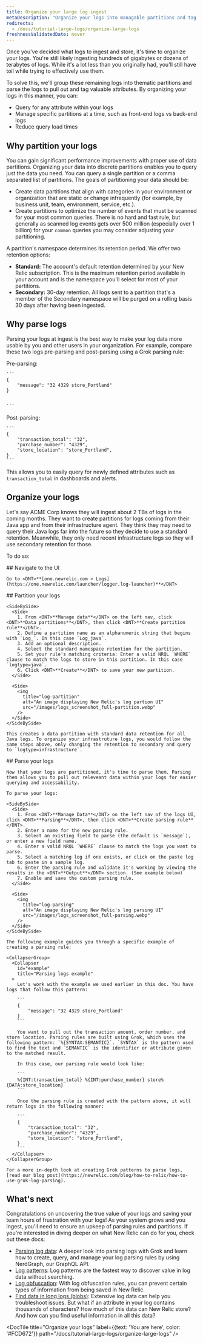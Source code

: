 ```yaml
---
title: Organize your large log ingest
metaDescription: "Organize your logs into managable partitions and tag their attributes with logs parsing"
redirects:
  - /docs/tutorial-large-logs/organize-large-logs
freshnessValidatedDate: never
---
```


Once you've decided what logs to ingest and store, it's time to organize your logs. You're still likely ingesting hundreds of gigabytes or dozens of terabytes of logs. While it's a lot less than you originally had, you'll still have toil while trying to effectively use them.

To solve this, we'll group these remaining logs into thematic partitions and parse the logs to pull out and tag valuable attributes. By organizing your logs in this manner, you can:

* Query for any attribute within your logs
* Manage specific partitions at a time, such as front-end logs vs back-end logs
* Reduce query load times

## Why partition your logs

You can gain significant performance improvements with proper use of data partitions. Organizing your data into discrete partitions enables you to query just the data you need. You can query a single partition or a comma separated list of partitions.  The goals of partitioning your data should be:

* Create data partitions that align with categories in your environment or organization that are static or change infrequently (for example, by business unit, team, environment, service, etc.).
* Create partitions to optimize the number of events that must be scanned for your most common queries.  There is no hard and fast rule, but generally as scanned log events gets over 500 million (especially over 1 billion) for your `common` queries you may consider adjusting your partitioning.

A partition's namespace determines its retention period. We offer two retention options:

* <DNT>**Standard:**</DNT> The account's default retention determined by your New Relic subscription. This is the maximum retention period available in your account and is the namespace you'll select for most of your partitions.
* <DNT>**Secondary:**</DNT> 30-day retention. All logs sent to a partition that's a member of the Secondary namespace will be purged on a rolling basis 30 days after having been ingested.


## Why parse logs

Parsing your logs at ingest is the best way to make your log data more usable by you and other users in your organization. For example, compare these two logs pre-parsing and post-parsing using a Grok parsing rule:

<SideBySide>
  <Side>
    Pre-parsing:

    ```
    {
        "message": "32 4329 store_Portland"
    }


    ```
  </Side>

  <Side>
    Post-parsing:

    ```
    {
        "transaction_total": "32",
        "purchase_number": "4329",
        "store_location": "store_Portland",
    }
    ```
  </Side>
</SideBySide>

This allows you to easily query for newly defined attributes such as `transaction_total` in dashboards and alerts.

## Organize your logs

Let's say ACME Corp knows they will ingest about 2 TBs of logs in the coming months. They want to create partitions for logs coming from their Java app and from their infrastructure agent. They think they may need to query their Java logs far into the future so they decide to use a standard retention. Meanwhile, they only need recent infrastructure logs so they will use secondary retention for those.

To do so:

<Steps>
  <Step>
    ## Navigate to the UI

    Go to <DNT>**[one.newrelic.com > Logs](https://one.newrelic.com/launcher/logger.log-launcher)**</DNT>  

  </Step>

  <Step>
    ## Partition your logs

    <SideBySide>
      <Side>
        1. From <DNT>**Manage data**</DNT> on the left nav, click <DNT>**Data partitions**</DNT>, then click <DNT>**Create partition rule**</DNT>.
        2. Define a partition name as an alphanumeric string that begins with `Log_`. In this case `Log_java`.
        3. Add an optional description.
        4. Select the standard namespace retention for the partition.
        5. Set your rule's matching criteria: Enter a valid NRQL `WHERE` clause to match the logs to store in this partition. In this case `logtype=java`.
        6. Click <DNT>**Create**</DNT> to save your new partition.
      </Side>

      <Side>
        <img
          title="log-partition"
          alt="An image displaying New Relic's log partion UI"
          src="/images/logs_screenshot_full-partition.webp"
        />
      </Side>
    </SideBySide>

    This creates a data partition with standard data retention for all Java logs. To organize your infrastruture logs, you would follow the same steps above, only changing the retention to secondary and query to `logtype=infrastructure`.
  </Step>

  <Step>
    ## Parse your logs

    Now that your logs are partitioned, it's time to parse them. Parsing them allows you to pull out releveant data within your logs for easier querying and accessability.

    To parse your logs:

    <SideBySide>
      <Side>
        1. From <DNT>**Manage Data**</DNT> on the left nav of the logs UI, click <DNT>**Parsing**</DNT>, then click <DNT>**Create parsing rule**</DNT>.
        2. Enter a name for the new parsing rule.
        3. Select an existing field to parse (the default is `message`), or enter a new field name.
        4. Enter a valid NRQL `WHERE` clause to match the logs you want to parse.
        5. Select a matching log if one exists, or click on the paste log tab to paste in a sample log.
        6. Enter the parsing rule and validate it's working by viewing the results in the <DNT>**Output**</DNT> section. (See example below)
        7. Enable and save the custom parsing rule.
      </Side>

      <Side>
        <img
          title="log-parsing"
          alt="An image displaying New Relic's log parsing UI"
          src="/images/logs_screenshot_full-parsing.webp"
        />
      </Side>
    </SideBySide>

    The following example guides you through a specific example of creating a parsing rule:

    <CollapserGroup>
      <Collapser
        id="example"
        title="Parsing logs example"
      >
        Let's work with the example we used earlier in this doc. You have logs that follow this pattern:

        ```
        {
            "message": "32 4329 store_Portland"
        }
        ```

        You want to pull out the transaction amount, order number, and store location. Parsing rules are built using Grok, which uses the following pattern: `%{SYNTAX:SEMANTIC}`. `SYNTAX` is the pattern used to find the text and `SEMANTIC` is the identifier or attribute given to the matched result.

        In this case, our parsing rule would look like:

        ```
        %{INT:transaction_total} %{INT:purchase_number} store%{DATA:store_location}
        ```

        Once the parsing rule is created with the pattern above, it will return logs in the following manner:

        ```
        {
            "transaction_total": "32",
            "purchase_number": "4329",
            "store_location": "store_Portland",
        }
        ```
      </Collapser>
    </CollapserGroup>

    For a more in-depth look at creating Grok patterns to parse logs, [read our blog post](https://newrelic.com/blog/how-to-relic/how-to-use-grok-log-parsing).
  </Step>
</Steps>

## What's next

Congratulations on uncovering the true value of your logs and saving your team hours of frustration with your logs! As your system grows and you ingest, you'll need to ensure an upkeep of parsing rules and partitions. If you're interested in diving deeper on what New Relic <InlinePopover type="logs"/> can do for you, check out these docs:

* [Parsing log data](/docs/logs/ui-data/parsing): A deeper look into parsing logs with Grok and learn how to create, query, and manage your log parsing rules by using NerdGraph, our GraphQL API.
* [Log patterns](/docs/logs/ui-data/find-unusual-logs-log-patterns/): Log patterns are the fastest way to discover value in log data without searching.
* [Log obfuscation](/docs/logs/ui-data/obfuscation-ui/): With log obfuscation rules, you can prevent certain types of information from being saved in New Relic.
* [Find data in long logs (blobs)](/docs/logs/ui-data/long-logs-blobs/): Extensive log data can help you troubleshoot issues. But what if an attribute in your log contains thousands of characters? How much of this data can New Relic store? And how can you find useful information in all this data?

<DocTiles numbered>
  <DocTile
    title="Get started"
    path="/docs/tutorial-large-logs/get-started-managing-large-logs"
  />

  <DocTile
    title="Filter and reduce your log ingest"
    path="/docs/tutorial-large-logs/filter-large-logs"
  />

  <DocTile
    title="Organize your logs"
    label={{text: 'You are here', color: '#FCD672'}}
    path="/docs/tutorial-large-logs/organize-large-logs"
  />
</DocTiles>
